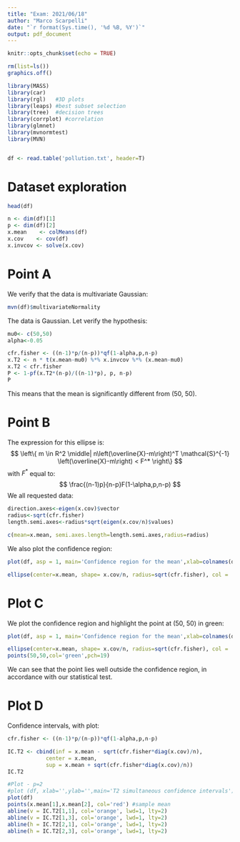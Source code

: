 ---
title: "Exam: 2021/06/18"
author: "Marco Scarpelli"
date: "`r format(Sys.time(), '%d %B, %Y')`"
output: pdf_document
---

```{r setup, include=FALSE}
knitr::opts_chunk$set(echo = TRUE)

rm(list=ls())
graphics.off()

library(MASS)
library(car)
library(rgl)   #3D plots
library(leaps) #best subset selection
library(tree)  #decision trees
library(corrplot) #correlation
library(glmnet)
library(mvnormtest)
library(MVN)


df <- read.table('pollution.txt', header=T)
```

# Dataset exploration

```{r echo = FALSE}
head(df)
```

```{r echo = FALSE}
n <- dim(df)[1]
p <- dim(df)[2]
x.mean    <- colMeans(df)
x.cov    <- cov(df)
x.invcov <- solve(x.cov)
```

# Point A
We verify that the data is multivariate Gaussian:
```{r echo = FALSE}
mvn(df)$multivariateNormality
```
The data is Gaussian. Let verify the hypothesis:
```{r echo = FALSE}
mu0<- c(50,50)
alpha<-0.05

cfr.fisher <- ((n-1)*p/(n-p))*qf(1-alpha,p,n-p)
x.T2 <- n * t(x.mean-mu0) %*% x.invcov %*% (x.mean-mu0) 
x.T2 < cfr.fisher
P <- 1-pf(x.T2*(n-p)/((n-1)*p), p, n-p)
P
```
This means that the mean is significantly different from (50, 50).

# Point B
The expression for this ellipse is:
$$
\left\{ m \in R^2 \middle| n\left(\overline{X}-m\right)^T \mathcal{S}^{-1} \left(\overline{X}-m\right) < F^* \right\}
$$
with $F^*$ equal to:
$$ \frac{(n-1)p}{n-p}F(1-\alpha,p,n-p) $$
We all requested data:
```{r echo = FALSE}
direction.axes<-eigen(x.cov)$vector
radius<-sqrt(cfr.fisher)
length.semi.axes<-radius*sqrt(eigen(x.cov/n)$values)

c(mean=x.mean, semi.axes.length=length.semi.axes,radius=radius)
```
We also plot the confidence region:

```{r echo = FALSE}
plot(df, asp = 1, main='Confidence region for the mean',xlab=colnames(df)[1],ylab=colnames(df)[2], cex=.4)

ellipse(center=x.mean, shape= x.cov/n, radius=sqrt(cfr.fisher), col = 'red', lty = 1, lwd=2, center.cex=1)
```

# Plot C
We plot the confidence region and highlight the point at (50, 50) in green:

```{r echo = FALSE}
plot(df, asp = 1, main='Confidence region for the mean',xlab=colnames(df)[1],ylab=colnames(df)[2], cex=.4)

ellipse(center=x.mean, shape= x.cov/n, radius=sqrt(cfr.fisher), col = 'red', lty = 1, lwd=2, center.cex=1)
points(50,50,col='green',pch=19)
```
We can see that the point lies well outside the confidence region, in accordance with our statistical test.

# Plot D
Confidence intervals, with plot:

```{r echo = FALSE}
cfr.fisher <- ((n-1)*p/(n-p))*qf(1-alpha,p,n-p)

IC.T2 <- cbind(inf = x.mean - sqrt(cfr.fisher*diag(x.cov)/n),
            center = x.mean, 
            sup = x.mean + sqrt(cfr.fisher*diag(x.cov)/n))
IC.T2

#Plot - p=2
#plot (df, xlab='',ylab='',main='T2 simultaneous confidence intervals')
plot(df)
points(x.mean[1],x.mean[2], col='red') #sample mean
abline(v = IC.T2[1,1], col='orange', lwd=1, lty=2)
abline(v = IC.T2[1,3], col='orange', lwd=1, lty=2)
abline(h = IC.T2[2,1], col='orange', lwd=1, lty=2)
abline(h = IC.T2[2,3], col='orange', lwd=1, lty=2)
```